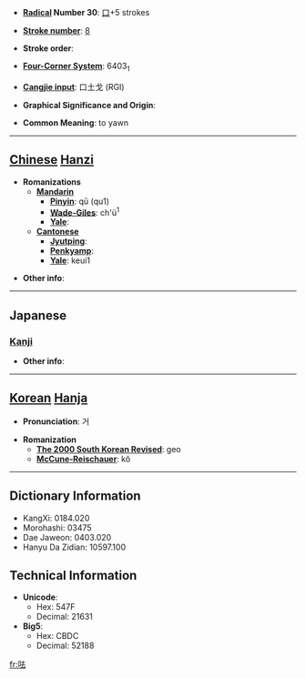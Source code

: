 * '''[[Wiktionary:Chinese radical index| Radical]] Number 30''': [[Wiktionary:Chinese radical index 口|口]]+5 strokes

* '''[[Wiktionary:Chinese total strokes index|Stroke number]]''': [[Wiktionary:Chinese total strokes index 8|8]]

* '''Stroke order''': 

* '''[[Wiktionary:Chinese four corner index|Four-Corner System]]''': 6403<sub>1</sub>

* '''[[Wiktionary:Chinese Cangjie index|Cangjie input]]''': 口土戈 (RGI)

* '''Graphical Significance and Origin''': 

* '''Common Meaning''': to yawn

----

== [[Chinese]] [[Hanzi]] ==

* '''Romanizations'''
** '''[[Mandarin]]'''
*** '''[[Pinyin]]''': qū (qu1)
*** '''[[Wade-Giles]]''': ch'ü<sup>1</sup>
*** '''[[Yale]]''': 
** '''[[Cantonese]]'''
*** '''[[Jyutping]]''':
*** '''[[Penkyamp]]''': 
*** '''[[Yale]]''': keui1

* '''Other info''': 

----

==Japanese==
===[[Kanji]]===
{{kanji|on readings=[[か]] (ka), [[きょ]] (kyo), [[こ]] (ko), [[きょう]] (kyō), [[こう]] (kō)
|kun readings=[[ひらく]] (hiraku), [[あくびする]] (akubisuru)
}}

* '''Other info''':  

----

== [[Korean]] [[Hanja]] ==

* '''Pronunciation''': 거

* '''Romanization'''
** '''[[The 2000 South Korean Revised Romanization|The 2000 South Korean Revised]]''': geo
** '''[[McCune-Reischauer]]''': kŏ

----

== Dictionary Information ==

* KangXi: 0184.020
* Morohashi: 03475
* Dae Jaweon: 0403.020
* Hanyu Da Zidian: 10597.100

== Technical Information ==

* '''Unicode''':
** Hex: 547F
** Decimal: 21631
* '''Big5''':
** Hex: CBDC
** Decimal: 52188

[[fr:呿]]